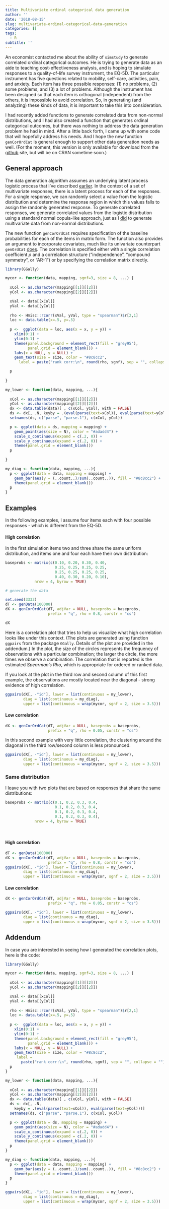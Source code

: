 ```yaml
---
title: Multivariate ordinal categorical data generation
author: ''
date: '2018-08-15'
slug: multivariate-ordinal-categorical-data-generation
categories: []
tags:
  - R
subtitle: ''
---
```


An economist contacted me about the ability of `simstudy` to generate correlated ordinal categorical outcomes. He is trying to generate data as an aide to teaching cost-effectiveness analysis, and is hoping to simulate responses to a quality-of-life survey instrument, the EQ-5D. The particular instrument has five questions related to mobility, self-care, activities, pain, and anxiety. Each item has three possible responses: (1) no problems, (2) some problems, and (3) a lot of problems. Although the instrument has been designed so that each item is orthogonal (independent) from the others, it is impossible to avoid correlation. So, in generating (and analyzing) these kinds of data, it is important to take this into consideration.

I had recently added functions to generate correlated data from non-normal distributions, and I had also created a function that generates ordinal categorical outcomes, but there was nothing to address the data generation problem he had in mind. After a little back forth, I came up with some code that will hopefully address his needs. And I hope the new function `genCorOrdCat` is general enough to support other data generation needs as well. (For the moment, this version is only available for download from the [github](https://github.com/kgoldfeld/simstudy) site, but will be on CRAN sometime soon.)

## General approach

The data generation algorithm assumes an underlying latent process logistic process that I've described [earlier](https://www.rdatagen.net/post/a-hidden-process-part-2-of-2/). In the context of a set of multivariate responses, there is a latent process for each of the responses. For a single response, we can randomly select a value from the logistic distribution and determine the response region in which this values falls to assign the randomly generated response. To generate correlated responses, we generate correlated values from the logistic distribution using a standard normal copula-like approach, just as I [did](https://www.rdatagen.net/post/correlated-data-copula/) to generate multivariate data from non-normal distributions.

The new function `genCorOrdCat` requires specification of the baseline probabilities for each of the items in matrix form. The function also provides an argument to incorporate covariates, much like its univariate counterpart `genOrdCat` [does](https://www.rdatagen.net/post/generating-and-displaying-likert-type-data/). The correlation is specified either with a single correlation coefficient $\rho$ and a correlation structure ("independence", "compound symmetry", or "AR-1") or by specifying the correlation matrix directly.

```r
library(GGally)

mycor <- function(data, mapping, sgnf=3, size = 8, ...) {
  
  xCol <- as.character(mapping[[1]][[2]])
  yCol <- as.character(mapping[[2]][[2]])

  xVal <- data[[xCol]]
  yVal <- data[[yCol]]
  
  rho <- Hmisc::rcorr(xVal, yVal, type = "spearman")$r[2,1]
  loc <- data.table(x=.5, y=.5)
  
  p <-  ggplot(data = loc, aes(x = x, y = y)) + 
    xlim(0:1) + 
    ylim(0:1) + 
    theme(panel.background = element_rect(fill = "grey95"),  
          panel.grid = element_blank()) + 
    labs(x = NULL, y = NULL) +
    geom_text(size = size, color = "#8c8cc2",
      label = paste("rank corr:\n", round(rho, sgnf), sep = "", collapse = ""))

  p
  
}

my_lower <- function(data, mapping, ...){
  
  xCol <- as.character(mapping[[1]][[2]])
  yCol <- as.character(mapping[[2]][[2]])
  dx <- data.table(data)[ , c(xCol, yCol), with = FALSE]
  ds <- dx[, .N, keyby = .(eval(parse(text=xCol)), eval(parse(text=yCol)))]
  setnames(ds, c("parse", "parse.1"), c(xCol, yCol))

  p <- ggplot(data = ds, mapping = mapping) + 
    geom_point(aes(size = N), color = "#adadd4") +
    scale_x_continuous(expand = c(.2, 0)) +
    scale_y_continuous(expand = c(.2, 0)) +
    theme(panel.grid = element_blank())
  p
  
}

my_diag <- function(data, mapping, ...){
  p <- ggplot(data = data, mapping = mapping) + 
    geom_bar(aes(y = (..count..)/sum(..count..)), fill = "#8c8cc2") +
    theme(panel.grid = element_blank())
  p
}
```

## Examples

In the following examples, I assume four items each with four possible responses - which is different from the EQ-5D.

#### High correlation

In the first simulation items two and three share the same uniform distribution, and items one and four each have their own distribution:

```r
baseprobs <- matrix(c(0.10, 0.20, 0.30, 0.40,
                      0.25, 0.25, 0.25, 0.25,
                      0.25, 0.25, 0.25, 0.25,
                      0.40, 0.30, 0.20, 0.10),
             nrow = 4, byrow = TRUE)

# generate the data

set.seed(3333)                  
dT <- genData(100000)
dX <- genCorOrdCat(dT, adjVar = NULL, baseprobs = baseprobs, 
                   prefix = "q", rho = 0.8, corstr = "cs")

dX
```

Here is a correlation plot that tries to help us visualize what high correlation looks like under this context. (The plots are generated using function `ggpairs` from the package `GGally`. Details of the plot are provided in the addendum.) In the plot, the size of the circles represents the frequency of observations with a particular combination; the larger the circle, the more times we observe a combination. The correlation that is reported is the estimated *Spearman's Rho*, which is appropriate for ordered or ranked data.

If you look at the plot in the third row and second column of this first example, the observations are mostly located near the diagonal - strong evidence of high correlation.

```r
ggpairs(dX[, -"id"], lower = list(continuous = my_lower), 
        diag = list(continuous = my_diag),
        upper = list(continuous = wrap(mycor, sgnf = 2, size = 3.5)))
```

#### Low correlation

```r
dX <- genCorOrdCat(dT, adjVar = NULL, baseprobs = baseprobs, 
                   prefix = "q", rho = 0.05, corstr = "cs")
```

In this second example with very little correlation, the clustering around the diagonal in the third row/second column is less pronounced.

```r
ggpairs(dX[, -"id"], lower = list(continuous = my_lower), 
        diag = list(continuous = my_diag),
        upper = list(continuous = wrap(mycor, sgnf = 2, size = 3.5)))
```

### Same distribution

I leave you with two plots that are based on responses that share the same distributions:

```r
baseprobs <- matrix(c(0.1, 0.2, 0.3, 0.4,
                      0.1, 0.2, 0.3, 0.4,
                      0.1, 0.2, 0.3, 0.4,
                      0.1, 0.2, 0.3, 0.4),
             nrow = 4, byrow = TRUE)
```

\ 

#### High correlation

```r
dT <- genData(100000)
dX <- genCorOrdCat(dT, adjVar = NULL, baseprobs = baseprobs, 
                   prefix = "q", rho = 0.8, corstr = "cs")
ggpairs(dX[, -"id"], lower = list(continuous = my_lower), 
        diag = list(continuous = my_diag),
        upper = list(continuous = wrap(mycor, sgnf = 2, size = 3.5)))
```

#### Low correlation

```r
dX <- genCorOrdCat(dT, adjVar = NULL, baseprobs = baseprobs, 
                   prefix = "q", rho = 0.05, corstr = "cs")

ggpairs(dX[, -"id"], lower = list(continuous = my_lower), 
        diag = list(continuous = my_diag),
        upper = list(continuous = wrap(mycor, sgnf = 2, size = 3.5)))
```

## Addendum

In case you are interested in seeing how I generated the correlation plots, here is the code:

```r
library(GGally)

mycor <- function(data, mapping, sgnf=3, size = 8, ...) {
  
  xCol <- as.character(mapping[[1]][[2]])
  yCol <- as.character(mapping[[2]][[2]])

  xVal <- data[[xCol]]
  yVal <- data[[yCol]]
  
  rho <- Hmisc::rcorr(xVal, yVal, type = "spearman")$r[2,1]
  loc <- data.table(x=.5, y=.5)
  
  p <-  ggplot(data = loc, aes(x = x, y = y)) + 
    xlim(0:1) + 
    ylim(0:1) + 
    theme(panel.background = element_rect(fill = "grey95"),  
          panel.grid = element_blank()) + 
    labs(x = NULL, y = NULL) +
    geom_text(size = size, color = "#8c8cc2",
     label = 
       paste("rank corr:\n", round(rho, sgnf), sep = "", collapse = ""))
  p
}

my_lower <- function(data, mapping, ...){
  
  xCol <- as.character(mapping[[1]][[2]])
  yCol <- as.character(mapping[[2]][[2]])
  dx <- data.table(data)[ , c(xCol, yCol), with = FALSE]
  ds <- dx[, .N, 
    keyby = .(eval(parse(text=xCol)), eval(parse(text=yCol)))]
  setnames(ds, c("parse", "parse.1"), c(xCol, yCol))

  p <- ggplot(data = ds, mapping = mapping) + 
    geom_point(aes(size = N), color = "#adadd4") +
    scale_x_continuous(expand = c(.2, 0)) +
    scale_y_continuous(expand = c(.2, 0)) +
    theme(panel.grid = element_blank())
  p
}

my_diag <- function(data, mapping, ...){
  p <- ggplot(data = data, mapping = mapping) + 
    geom_bar(aes(y = (..count..)/sum(..count..)), fill = "#8c8cc2") +
    theme(panel.grid = element_blank())
  p
}

ggpairs(dX[, -"id"], lower = list(continuous = my_lower), 
        diag = list(continuous = my_diag),
        upper = list(continuous = wrap(mycor, sgnf = 2, size = 3.5)))
```
